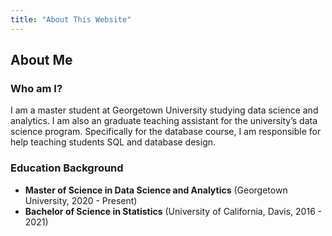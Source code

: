 ```yaml
---
title: "About This Website"
---
```



## About Me

### Who am I?
I am a master student at Georgetown University studying data science and analytics.
I am also an graduate teaching assistant for the university's data science program.
Specifically for the database course, I am responsible for help teaching students SQL and database design.

### Education Background

* **Master of Science in Data Science and Analytics** (Georgetown University, 2020 - Present)
* **Bachelor of Science in Statistics** (University of California, Davis, 2016 - 2021)